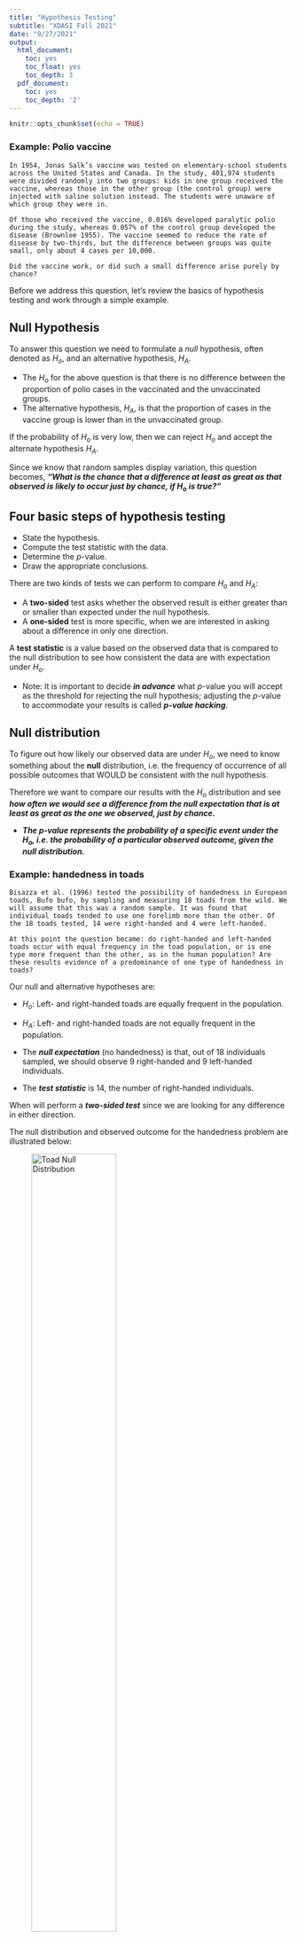 ```yaml
---
title: "Hypothesis Testing"
subtitle: "XDASI Fall 2021"
date: "9/27/2021"
output:
  html_document:
    toc: yes
    toc_float: yes
    toc_depth: 3
  pdf_document:
    toc: yes
    toc_depth: '2'
---
```


```r
knitr::opts_chunk$set(echo = TRUE)
```


### Example: Polio vaccine

```
In 1954, Jonas Salk’s vaccine was tested on elementary-school students across the United States and Canada. In the study, 401,974 students were divided randomly into two groups: kids in one group received the vaccine, whereas those in the other group (the control group) were injected with saline solution instead. The students were unaware of which group they were in.

Of those who received the vaccine, 0.016% developed paralytic polio during the study, whereas 0.057% of the control group developed the disease (Brownlee 1955). The vaccine seemed to reduce the rate of disease by two-thirds, but the difference between groups was quite small, only about 4 cases per 10,000.

Did the vaccine work, or did such a small difference arise purely by chance?
```

Before we address this question, let's review the basics of hypothesis testing and work through a simple example.


## Null Hypothesis

To answer this question we need to formulate a *null* hypothesis, often denoted as $H_o$, and an alternative hypothesis, $H_A$.

+ The $H_o$ for the above question is that there is no difference between the proportion of polio cases in the vaccinated and the unvaccinated groups.
+ The alternative hypothesis, $H_A$, is that the proportion of cases in the vaccine group is lower than in the unvaccinated group.

If the probability of $H_o$ is very low, then we can reject $H_o$ and accept the alternate hypothesis $H_A$.

Since we know that random samples display variation, this question becomes, ***"What is the chance that a difference at least as great as that observed is likely to occur just by chance, if $H_o$ is true?"***


## Four basic steps of hypothesis testing

- State the hypothesis.
- Compute the test statistic with the data.
- Determine the $p$-value.
- Draw the appropriate conclusions.

There are two kinds of tests we can perform to compare $H_o$ and $H_A$:

+ A **two-sided** test asks whether the observed result is either greater than or smaller than expected under the null hypothesis.
+ A **one-sided** test is more specific, when we are interested in asking about a difference in only one direction.

A **test statistic** is a value based on the observed data that is compared to the null distribution to see how consistent the data are with expectation under $H_o$.

+ Note: It is important to decide ***in advance*** what $p$-value you will accept as the threshold for rejecting the null hypothesis; adjusting the $p$-value to accommodate your results is called ***$p$-value hacking***.


## Null distribution

To figure out how likely our observed data are under $H_o$, we need to know something about the **null** distribution, i.e. the frequency of occurrence of all possible outcomes that WOULD be consistent with the null hypothesis.

Therefore we want to compare our results with the $H_o$ distribution and see ***how often we would see a difference from the null expectation that is at least as great as the one we observed, just by chance.***

+ ***The $p$-value represents the probability of a specific event under the $H_o$, i.e. the probability of a particular observed outcome, given the null distribution.***


### Example: handedness in toads

```
Bisazza et al. (1996) tested the possibility of handedness in European toads, Bufo bufo, by sampling and measuring 18 toads from the wild. We will assume that this was a random sample. It was found that individual toads tended to use one forelimb more than the other. Of the 18 toads tested, 14 were right-handed and 4 were left-handed.

At this point the question became: do right-handed and left-handed toads occur with equal frequency in the toad population, or is one type more frequent than the other, as in the human population? Are these results evidence of a predominance of one type of handedness in toads?
```

Our null and alternative hypotheses are:

+ $H_o$: Left- and right-handed toads are equally frequent in the population.
+ $H_A$: Left- and right-handed toads are not equally frequent in the population.

+ The ***null expectation*** (no handedness) is that, out of 18 individuals sampled, we should observe 9 right-handed and 9 left-handed individuals.
+ The ***test statistic*** is 14, the number of right-handed individuals.

When will perform a ***two-sided test*** since we are looking for any difference in either direction.

The null distribution and observed outcome for the handedness problem are illustrated below:

![**Toad Null Distribution**](Images/Toad_null.jpg){width=60%}

The null distribution above assumes that the probability of right- or left-handed toads is 0.5, and so we would expect most often to see 9 right-handed toads in any sample of 18 individuals.


### Binomial proportions test: Handedness

This distribution is an example of a **binomial** distribution with $p=0.5$ (we will discuss the binomial in great detail in the next class). Therefore, we can use R's function for the CDF of a binomial distribution, `pbinom()`, to calculate the total probability of these two outcomes.

Since we will perform a two-tailed test, we are interested in the probability of seeing $\ge 14$ OR $\le 4$ right-handed toads:

```r
# cdf of total probability up to and including 4
pbinom(q = 4, size = 18, prob = 0.5)

# cdf of greater than 13 (same as >= 14)
pbinom(13, 18, 0.5, lower.tail = F)

# alternative method for CDF >= 14
1 - pbinom(13, 18, 0.5, lower.tail = T)


# combined total probability of both tails
pbinom(4, 18, 0.5) + pbinom(13,18,0.5, lower.tail = F)
```

The $p$-value of our test statistic is 0.031. This is lower than the conventional cutoff of $p=0.05$, also known as **significance level**, or $\alpha$.

Thus we **reject** the $H_o$ that there is no handedness and accept the $H_A$ that there is a preferential handedness for toads.


### Binomial proportions test: Polio vaccine

We can formulate the question about vaccine effectiveness in a similar manner as for the handedness example above. Take a few minutes to formulate the null and alternative hypotheses, and then compute a $p$-value for the observed data on your own. Assume the study included 200,000 unvaccinated and 200,000 vaccinated children.

What are the null and alternative hypotheses?

```
H_o: The proportion of children who contracted polio in each group was the same
H_A: The proportion of children who contracted polio in the vaccine group was lower than in the control group
```

+ What is the test statistic?
  + *The number of children with polio in the vaccinated group (n=200000)*
  
+ What is the null distribution?
  + *The binomial distribution with p=0.00057, the proportion of unvaccinated children who contracted polio.*

+ What are the $p$-values for each group given the data?
  + *Control group: $\sim 0.52$ (we expect p=0.5, but the observed value is not exact due to discretization)*
  + *Vaccine group: $\sim 10^{-19}$*

+ How significant was the $p$-value from this study?
  + *Extremely significant!*


```r
# sample size
n = 200000

# proportion of individuals with polio in each group
p.polio.ctl = 0.00057
p.polio.vac = 0.00016

# number of individuals with polio in each group
num.polio.ctl = p.polio.ctl * n
num.polio.vac = p.polio.vac * n
num.polio.ctl # 114
num.polio.vac # 32
```

```r
# binomial test for unvaccinated group given H_o
#pbinom(num.polio.ctl, n, prob=p.polio.ctl)  # control group
pbinom(114, 200000, prob=0.00057)            # control group (hard-coded)

# binomial test for vaccinated group given H_o
#pbinom(num.polio.vac, n, prob=p.polio.ctl) # vaccinated group
pbinom(32, 200000, prob=0.00057)            # vaccinated group (hard-coded)
```

*Note: if we wanted to find the probability that the vaccine might actually result in more cases than expected, we would combine the lower- and upper-tailed probabilities to get the total probability of seeing either 114-82=32 or fewer cases, or 114+82=196 or more cases:*

```r
# total prob of seeing at most 32 or at least 196 cases
pbinom(32, 200000, prob=0.00057) + pbinom(195, 200000, prob=0.00057, lower.tail = FALSE)
```


## Errors in Hypothesis testing

### Type I vs. Type II errors

There are two basic kinds of errors we can make in hypothesis testing:

+ Rejecting a true null hypothesis is a **Type I** error. This is also called a **False Positive**.
+ Conversely, failing to reject a false null hypothesis is **Type II** error, or a **False negative**.

![](Images/Type_I_II_error.png){width=70%}


This is also illustrated in the table below:

![](Images/power_table.png)


### Tradeoffs in hypothesis testing

+ **Type I error (False positives)**

The number $\alpha$ is an arbitrary threshold at which we call an observed difference **significant**.

  + Often, we choose $\alpha = 0.05$.
    + Note that at this threshold, we will falsely reject a true null hypothesis 5% of the time, or 1/20 times.
    + The probability of accepting a true $H_o$, i.e. the **True negative** rate, is $1 - \alpha$.

One can try to reduce the **Type I** error by simply reducing the $\alpha$, for example setting $\alpha=0.01$.

  + However, this makes the **Type II** error worse! If the $\alpha$ threshold is too conservative, more true rejections will be missed.
  + On the other hand, if you are too liberal in setting $\alpha$, you risk increasing false negatives (failing to accept a true $H_o$).

+ **Type II error (False negatives)**

The number $\beta$ represents the proportion of the time that we do NOT reject $H_o$, even though $H_A$ is true.

  + A low **Type II** error is a sign that a test has high **power**, i.e. the probability of correctly accepting an alternative hypothesis $H_A$ (i.e. correctly rejecting a false null hypothesis).
  + Since power encompasses all **True positives**, power = $1 - \beta$.

We will talk more about power when we discuss experimental designs.


## Interpreting non-significant results

Note that a high $p$-value does not prove that the null hypothesis is true.

  + Our test is to see if the test statistic is more extreme than what we would expect by random sampling, and so all it says is that we cannot reject $H_o$ on the basis of the data at hand.
  + It is possible that with more data, our test would achieve greater **power**, i.e. the ability to discriminate between a true $H_o$ and a true $H_A$.


## Confidence intervals

As we have already seen, confidence intervals enable us to estimate a range within which we would expect the true population parameter to fall some specified percentage of the time.

$p$-values are closely related to confidence intervals: they are essentially reciprocal, and play complementary roles in Statistics. However,

  + $p$-values are more ***qualitative***, since they only allow binary conclusions (i.e. "significant" or "not significant".)
  + Confidence intervals are more ***quantitative***: they give you z range of values that are acceptable.
***If a test statistic falls outside of the $1 - \alpha$ confidence interval, than the result of that test will be called statistically significant because the it will surely have a $p$-value less than 0.05.***


### Example: Can parents distinguish their own children by smell alone?

```
To investigate, Porter and Moore (1981) gave new T-shirts to children of nine mothers. Each child wore his or her shirt to bed for three consecutive nights. During the day, from waking until bedtime, the shirts were kept in individually sealed plastic bags. No scented soaps or perfumes were used during the study. Each mother was then given the shirt of her child and that of another, randomly chosen child and asked to identify her own by smell. Eight of nine mothers identified their children correctly.
```

In the exercise we will examine the following questions:

+ What is the appropriate null hypothesis?
+ What is the alternative hypothesis?
+ What test statistic should you use?
+ If the null hypothesis were true, what is the probability of the observed data?
+ What is the P-value for the test?
+ What is the appropriate conclusion?
+ We would we want to calculate a 95% confidence interval for the true proportion of correct identifications?

---

*The examples used here are from Whitlock, Michael C. & Schluter, Dolph, The Analysis of Biological Data (Chapter 6).*
